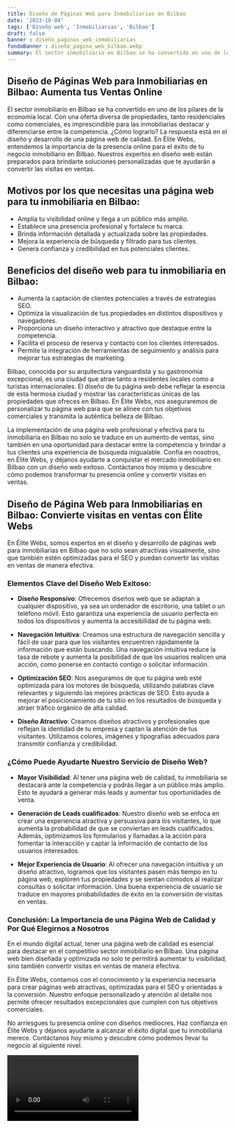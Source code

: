 ```yaml
---
title: Diseño de Páginas Web para Inmobiliarias en Bilbao
date: '2023-10-04'
tags: ['Diseño web', 'Inmobiliarias', 'Bilbao']
draft: false
banner : diseño_paginas_web_inmobiliarias
fondoBanner : diseño_pagina_web_bilbao.webp
summary: El sector inmobiliario en Bilbao se ha convertido en uno de los pilares de la economía local. Con una oferta diversa de propiedades, tanto residenciales como comerciales, es imprescindible para las inmobiliarias destacar y diferenciarse entre la competencia. ¿Cómo lograrlo? La respuesta está en el diseño y desarrollo de una página web de calidad. En Élite Webs, entendemos la importancia de la presencia online para el éxito de tu negocio inmobiliario en Bilbao. Nuestros expertos en diseño web están preparados para brindarte soluciones personalizadas que te ayudarán a convertir las visitas en ventas.
---
```


## Diseño de Páginas Web para Inmobiliarias en Bilbao: Aumenta tus Ventas Online

El sector inmobiliario en Bilbao se ha convertido en uno de los pilares de la economía local. Con una oferta diversa de propiedades, tanto residenciales como comerciales, es imprescindible para las inmobiliarias destacar y diferenciarse entre la competencia. ¿Cómo lograrlo? La respuesta está en el diseño y desarrollo de una página web de calidad. En Élite Webs, entendemos la importancia de la presencia online para el éxito de tu negocio inmobiliario en Bilbao. Nuestros expertos en diseño web están preparados para brindarte soluciones personalizadas que te ayudarán a convertir las visitas en ventas.

## Motivos por los que necesitas una página web para tu inmobiliaria en Bilbao:

- Amplía tu visibilidad online y llega a un público más amplio.
- Establece una presencia profesional y fortalece tu marca.
- Brinda información detallada y actualizada sobre las propiedades.
- Mejora la experiencia de búsqueda y filtrado para tus clientes.
- Genera confianza y credibilidad en tus potenciales clientes.

## Beneficios del diseño web para tu inmobiliaria en Bilbao:

- Aumenta la captación de clientes potenciales a través de estrategias SEO.
- Optimiza la visualización de tus propiedades en distintos dispositivos y navegadores.
- Proporciona un diseño interactivo y atractivo que destaque entre la competencia.
- Facilita el proceso de reserva y contacto con los clientes interesados.
- Permite la integración de herramientas de seguimiento y análisis para mejorar tus estrategias de marketing.

Bilbao, conocida por su arquitectura vanguardista y su gastronomía excepcional, es una ciudad que atrae tanto a residentes locales como a turistas internacionales. El diseño de tu página web debe reflejar la esencia de esta hermosa ciudad y mostrar las características únicas de las propiedades que ofreces en Bilbao. En Élite Webs, nos aseguraremos de personalizar tu página web para que se alinee con tus objetivos comerciales y transmita la auténtica belleza de Bilbao.

La implementación de una página web profesional y efectiva para tu inmobiliaria en Bilbao no solo se traduce en un aumento de ventas, sino también en una oportunidad para destacar entre la competencia y brindar a tus clientes una experiencia de búsqueda inigualable. Confía en nosotros, en Élite Webs, y déjanos ayudarte a conquistar el mercado inmobiliario en Bilbao con un diseño web exitoso. Contáctanos hoy mismo y descubre cómo podemos transformar tu presencia online y convertir visitas en ventas.

<GifSeo />

<Cta />

## Diseño de Página Web para Inmobiliarias en Bilbao: Convierte visitas en ventas con Élite Webs

En Élite Webs, somos expertos en el diseño y desarrollo de páginas web para inmobiliarias en Bilbao que no solo sean atractivas visualmente, sino que también estén optimizadas para el SEO y puedan convertir las visitas en ventas de manera efectiva.

### Elementos Clave del Diseño Web Exitoso:

- **Diseño Responsivo**: Ofrecemos diseños web que se adaptan a cualquier dispositivo, ya sea un ordenador de escritorio, una tablet o un teléfono móvil. Esto garantiza una experiencia de usuario perfecta en todos los dispositivos y aumenta la accesibilidad de tu página web.

- **Navegación Intuitiva**: Creamos una estructura de navegación sencilla y fácil de usar para que los visitantes encuentren rápidamente la información que están buscando. Una navegación intuitiva reduce la tasa de rebote y aumenta la posibilidad de que los usuarios realicen una acción, como ponerse en contacto contigo o solicitar información.

- **Optimización SEO**: Nos aseguramos de que tu página web esté optimizada para los motores de búsqueda, utilizando palabras clave relevantes y siguiendo las mejores prácticas de SEO. Esto ayuda a mejorar el posicionamiento de tu sitio en los resultados de búsqueda y atraer tráfico orgánico de alta calidad.

- **Diseño Atractivo**: Creamos diseños atractivos y profesionales que reflejan la identidad de tu empresa y captan la atención de tus visitantes. Utilizamos colores, imágenes y tipografías adecuados para transmitir confianza y credibilidad.

### ¿Cómo Puede Ayudarte Nuestro Servicio de Diseño Web?

- **Mayor Visibilidad**: Al tener una página web de calidad, tu inmobiliaria se destacará ante la competencia y podrás llegar a un público más amplio. Esto te ayudará a generar más leads y aumentar tus oportunidades de venta.

- **Generación de Leads cualificados**: Nuestro diseño web se enfoca en crear una experiencia atractiva y persuasiva para los visitantes, lo que aumenta la probabilidad de que se conviertan en leads cualificados. Además, optimizamos los formularios y llamadas a la acción para fomentar la interacción y captar la información de contacto de los usuarios interesados.

- **Mejor Experiencia de Usuario**: Al ofrecer una navegación intuitiva y un diseño atractivo, logramos que los visitantes pasen más tiempo en tu página web, exploren tus propiedades y se sientan cómodos al realizar consultas o solicitar información. Una buena experiencia de usuario se traduce en mayores probabilidades de éxito en la conversión de visitas en ventas.

### Conclusión: La Importancia de una Página Web de Calidad y Por Qué Elegirnos a Nosotros

En el mundo digital actual, tener una página web de calidad es esencial para destacar en el competitivo sector inmobiliario en Bilbao. Una página web bien diseñada y optimizada no solo te permitirá aumentar tu visibilidad, sino también convertir visitas en ventas de manera efectiva.

En Élite Webs, contamos con el conocimiento y la experiencia necesaria para crear páginas web atractivas, optimizadas para el SEO y orientadas a la conversión. Nuestro enfoque personalizado y atención al detalle nos permite ofrecer resultados excepcionales que cumplen con tus objetivos comerciales.

No arriesgues tu presencia online con diseños mediocres. Haz confianza en Élite Webs y déjanos ayudarte a alcanzar el éxito digital que tu inmobiliaria merece. Contáctanos hoy mismo y descubre cómo podemos llevar tu negocio al siguiente nivel.

<Video />

<CtaBot job='Inmobiliarias' city='Bilbao'/>

<Gmaps query='Bilbao+españa+maps' />